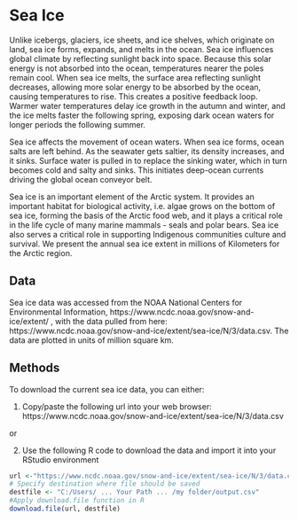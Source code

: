 # Sea Ice
Unlike icebergs, glaciers, ice sheets, and ice shelves, which originate on land, sea ice forms, expands, and melts in the ocean. Sea ice influences global climate by reflecting sunlight back into space. Because this solar energy is not absorbed into the ocean, temperatures nearer the poles remain cool. When sea ice melts, the surface area reflecting sunlight decreases, allowing more solar energy to be absorbed by the ocean, causing temperatures to rise. This creates a positive feedback loop. Warmer water temperatures delay ice growth in the autumn and winter, and the ice melts faster the following spring, exposing dark ocean waters for longer periods the following summer.

Sea ice affects the movement of ocean waters. When sea ice forms, ocean salts are left behind. As the seawater gets saltier, its density increases, and it sinks. Surface water is pulled in to replace the sinking water, which in turn becomes cold and salty and sinks. This initiates deep-ocean currents driving the global ocean conveyor belt. 

Sea ice is an important element of the Arctic system. It provides an important habitat for biological activity, i.e. algae grows on the bottom of sea ice, forming the basis of the Arctic food web, and it plays a critical role in the life cycle of many marine mammals - seals and polar bears. Sea ice also serves a critical role in supporting Indigenous communities culture and survival. We present the annual sea ice extent in millions of Kilometers for the Arctic region.

## Data
Sea ice data was accessed from the NOAA National Centers for Environmental Information, https://www.ncdc.noaa.gov/snow-and-ice/extent/ , with the data pulled from here: https://www.ncdc.noaa.gov/snow-and-ice/extent/sea-ice/N/3/data.csv.  The data are plotted in units of million square km.  

## Methods
To download the current sea ice data, you can either:

1) Copy/paste the following url into your web browser:
https://www.ncdc.noaa.gov/snow-and-ice/extent/sea-ice/N/3/data.csv

or

2) Use the following R code to download the data and import it into your RStudio environment

```r
url <-"https://www.ncdc.noaa.gov/snow-and-ice/extent/sea-ice/N/3/data.csv"
# Specify destination where file should be saved
destfile <- "C:/Users/ ... Your Path ... /my folder/output.csv"
#Apply download.file function in R
download.file(url, destfile)
```

